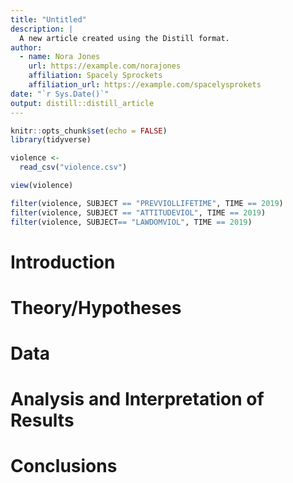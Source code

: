 ```yaml
---
title: "Untitled"
description: |
  A new article created using the Distill format.
author:
  - name: Nora Jones 
    url: https://example.com/norajones
    affiliation: Spacely Sprockets
    affiliation_url: https://example.com/spacelysprokets
date: "`r Sys.Date()`"
output: distill::distill_article
---
```


```r
knitr::opts_chunk$set(echo = FALSE)
library(tidyverse)
```

```r
violence <- 
  read_csv("violence.csv")

view(violence)

filter(violence, SUBJECT == "PREVVIOLLIFETIME", TIME == 2019)
filter(violence, SUBJECT == "ATTITUDEVIOL", TIME == 2019)
filter(violence, SUBJECT== "LAWDOMVIOL", TIME == 2019)

```

# Introduction

# Theory/Hypotheses

# Data

# Analysis and Interpretation of Results

# Conclusions





